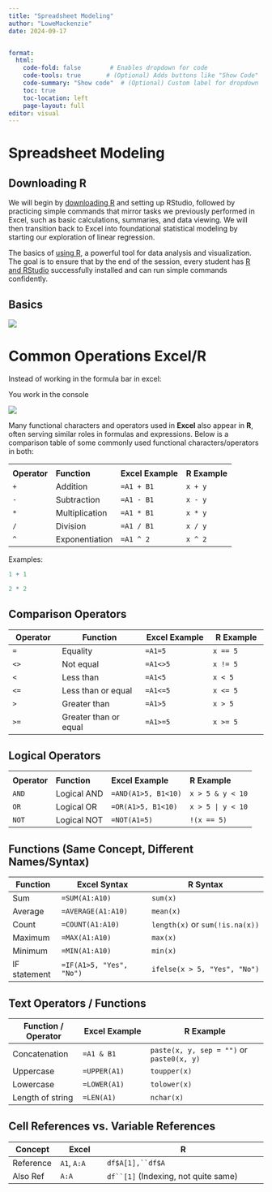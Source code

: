 ```yaml
---
title: "Spreadsheet Modeling"
author: "LoweMackenzie"
date: 2024-09-17


format:
  html:
    code-fold: false        # Enables dropdown for code
    code-tools: true       # (Optional) Adds buttons like "Show Code"
    code-summary: "Show code"  # (Optional) Custom label for dropdown
    toc: true
    toc-location: left
    page-layout: full
editor: visual
---
```


# Spreadsheet Modeling

## Downloading R

We will begin by [downloading R](https://posit.co/download/rstudio-desktop/) and setting up RStudio, followed by practicing simple commands that mirror tasks we previously performed in Excel, such as basic calculations, summaries, and data viewing. We will then transition back to Excel into foundational statistical modeling by starting our exploration of linear regression.

The basics of [using R](https://posit.co/download/rstudio-desktop/), a powerful tool for data analysis and visualization. The goal is to ensure that by the end of the session, every student has [R and RStudio](https://posit.co/download/rstudio-desktop/) successfully installed and can run simple commands confidently.

## Basics

![](images/Screenshot%202025-09-16%20at%206.22.32%20PM.png)

# Common Operations Excel/R

Instead of working in the formula bar in excel:

You work in the console

![](images/Screenshot%202025-09-16%20at%202.22.15%20PM.png)

Many functional characters and operators used in **Excel** also appear in **R**, often serving similar roles in formulas and expressions. Below is a comparison table of some commonly used functional characters/operators in both:

|              |                |                   |               |
|--------------|----------------|-------------------|---------------|
|              |                |                   |               |
| **Operator** | **Function**   | **Excel Example** | **R Example** |
| `+`          | Addition       | `=A1 + B1`        | `x + y`       |
| `-`          | Subtraction    | `=A1 - B1`        | `x - y`       |
| `*`          | Multiplication | `=A1 * B1`        | `x * y`       |
| `/`          | Division       | `=A1 / B1`        | `x / y`       |
| `^`          | Exponentiation | `=A1 ^ 2`         | `x ^ 2`       |

Examples:

```r
1 + 1
```

```r
2 * 2
```

## Comparison Operators

| **Operator** | **Function**          | **Excel Example** | **R Example** |
|--------------|-----------------------|-------------------|---------------|
| `=`          | Equality              | `=A1=5`           | `x == 5`      |
| `<>`         | Not equal             | `=A1<>5`          | `x != 5`      |
| `<`          | Less than             | `=A1<5`           | `x < 5`       |
| `<=`         | Less than or equal    | `=A1<=5`          | `x <= 5`      |
| `>`          | Greater than          | `=A1>5`           | `x > 5`       |
| `>=`         | Greater than or equal | `=A1>=5`          | `x >= 5`      |

## Logical Operators

|              |              |                     |                  |
|--------------|--------------|---------------------|------------------|
|              |              |                     |                  |
| **Operator** | **Function** | **Excel Example**   | **R Example**    |
| `AND`        | Logical AND  | `=AND(A1>5, B1<10)` | `x > 5 & y < 10` |
| `OR`         | Logical OR   | `=OR(A1>5, B1<10)`  | `x > 5 | y < 10` |
| `NOT`        | Logical NOT  | `=NOT(A1=5)`        | `!(x == 5)`      |

## Functions (Same Concept, Different Names/Syntax)

| **Function** | **Excel Syntax**         | **R Syntax**                    |
|--------------|--------------------------|---------------------------------|
| Sum          | `=SUM(A1:A10)`           | `sum(x)`                        |
| Average      | `=AVERAGE(A1:A10)`       | `mean(x)`                       |
| Count        | `=COUNT(A1:A10)`         | `length(x)` or `sum(!is.na(x))` |
| Maximum      | `=MAX(A1:A10)`           | `max(x)`                        |
| Minimum      | `=MIN(A1:A10)`           | `min(x)`                        |
| IF statement | `=IF(A1>5, "Yes", "No")` | `ifelse(x > 5, "Yes", "No")`    |

## Text Operators / Functions

| **Function / Operator** | **Excel Example** | **R Example**                             |
|--------------------|-------------------|---------------------------------|
| Concatenation           | `=A1 & B1`        | `paste(x, y, sep = "")` or `paste0(x, y)` |
| Uppercase               | `=UPPER(A1)`      | `toupper(x)`                              |
| Lowercase               | `=LOWER(A1)`      | `tolower(x)`                              |
| Length of string        | `=LEN(A1)`        | `nchar(x)`                                |

## Cell References vs. Variable References

| **Concept** | **Excel**   | **R**                                      |
|-------------|-------------|--------------------------------------------|
| Reference   | `A1`, `A:A` | ``` df$A[1],``df$A ```                     |
| Also Ref    | `A:A`       | ``` df``[1] ``` (Indexing, not quite same) |
